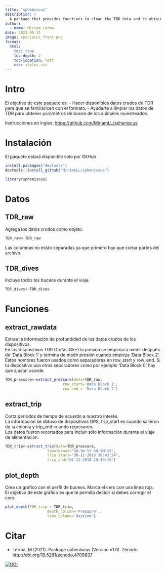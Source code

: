 ```yaml
---
title: "spheniscus"
description: |
  A package that provides functions to clean the TDR data and to obtain diving parameters from the sampled individuals. 
author:
  - name: Miriam Lerma
date: 2021-05-15
image: speniscus_front.png
format:
  html:
    toc: true
    toc-depth: 2
    toc-location: left
    css: styles.css
---
```


# Intro

El objetivo de este paquete es: - Hacer disponibles datos crudos de TDR para que se familiaricen con el formato. - Ayudarte a limpiar los datos de TDR para obtener parámetros de buceo de los animales muestreados.

Instrucciones en ingles: <https://github.com/MiriamLL/spheniscus>

# Instalación

El paquete estará disponible solo por GitHub

```r
install.packages("devtools")
devtools::install_github("MiriamLL/spheniscus")
```

```r
library(spheniscus)
```

# Datos

## TDR_raw

Agrega los datos crudos como objeto.

```r
TDR_raw<-TDR_raw
```

Las columnas no están separadas ya que primero hay que cortar partes del archivo. <br>

## TDR_dives

Incluye todos los buceos durante el viaje. <br>

```r
TDR_dives<-TDR_dives
```

# Funciones

## extract_rawdata

Extrae la información de profundidad de los datos crudos de los dispositivos. <br> En los dispositivos TDR (Cefas G5+) la presión se empieza a medir después de 'Data Block 1' y termina de medir presión cuando empieza 'Data Block 2'. Estos nombres fueron usados como separadores en row_start y row_end. Si tu dispositivo usa otros separadores como por ejemplo 'Data Block 0' hay que ajustar acorde.<br>

```r
TDR_pressure<-extract_pressure(data=TDR_raw, 
                          row_start='Data Block 1', 
                          row_end = 'Data Block 2')
```

## extract_trip

Corta periodos de tiempo de acuerdo a nuestro interés. <br> La información se obtuvo de dispositivos GPS, trip_start es cuando salieron de la colonia y trip_end cuando regresaron.\
Los datos fueron recortados para incluir sólo información durante el viaje de alimentación.

```r
TDR_trip<-extract_trip(data=TDR_pressure,
                   timeformat="%d-%m-%Y %H:%M:%S",
                   trip_start="30-11-2018 20:43:24",
                   trip_end="01-12-2018 20:16:19")
```

## plot_depth

Crea un grafico con el perfil de buceos. Marca el cero con una linea roja. <br> El objetivo de este gráfico es que te permita decidir si debes corregir el cero.

```r
plot_depth(TDR_trip = TDR_trip,
                   depth_column='Pressure',
                   time_column='daytime')
```

# Citar

-   Lerma, M (2021). Package spheniscus (Version v1.0). Zenodo. <http://doi.org/10.5281/zenodo.4709837>

[![DOI](https://zenodo.org/badge/360213200.svg)](https://zenodo.org/badge/latestdoi/360213200)
